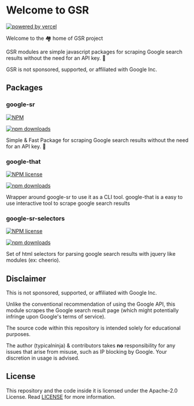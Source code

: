 

# Welcome to GSR 

[![powered by vercel](/images/powered-by-vercel.svg)](https://vercel.com?utm_source=g-sr.vercel.app&utm_campaign=oss)

Welcome to the 🏘️ home of GSR project


GSR modules are simple javascript packages for scraping Google search results without the need for an API key. 🚀

<Callout type="warning" emoji="⚠️">
 GSR is not sponsored, supported, or affiliated with Google Inc.
</Callout>

## Packages

### google-sr

[![NPM](https://img.shields.io/npm/l/google-sr)](https://www.npmjs.com/package/google-sr)

[![npm downloads](https://img.shields.io/npm/dw/google-sr)](https://www.npmjs.com/package/google-sr)

Simple & Fast Package for scraping Google search results without the need for an API key. 🚀

<Cards>
    <Card icon="📚" title="Documentation & Guide" href="/google/sr" />
</Cards>

### google-that

[![NPM license](https://img.shields.io/npm/l/google-that)](https://www.npmjs.com/package/google-that)

[![npm downloads](https://img.shields.io/npm/dw/google-that)](https://www.npmjs.com/package/google-that)

Wrapper around google-sr to use it as a CLI tool. google-that is a easy to use interactive tool to
scrape google search results

<Cards>
    <Card icon="📚" title="Documentation & Guide" href="/google/that" />
</Cards>

### google-sr-selectors

[![NPM license](https://img.shields.io/npm/l/google-sr-selectors)](https://www.npmjs.com/package/google-sr-selectors)

[![npm downloads](https://img.shields.io/npm/dw/google-sr-selectors)](https://www.npmjs.com/package/google-sr-selectors)

Set of html selectors for parsing google search results with jquery like modules (ex: cheerio).

<Cards>
    <Card icon="📚" title="Documentation & Guide" href="/google/selectors" />
</Cards>

## Disclaimer

This is not sponsored, supported, or affiliated with Google Inc.

Unlike the conventional recommendation of using the Google API, this module scrapes the Google search result page (which might potentially infringe upon Google's terms of service).

The source code within this repository is intended solely for educational purposes.

The author (typicalninja) & contributors takes **no** responsibility for any issues that arise from misuse, such as IP blocking by Google. Your discretion in usage is advised.

## License

This repository and the code inside it is licensed under the Apache-2.0 License. Read [LICENSE](./LICENSE) for more information.